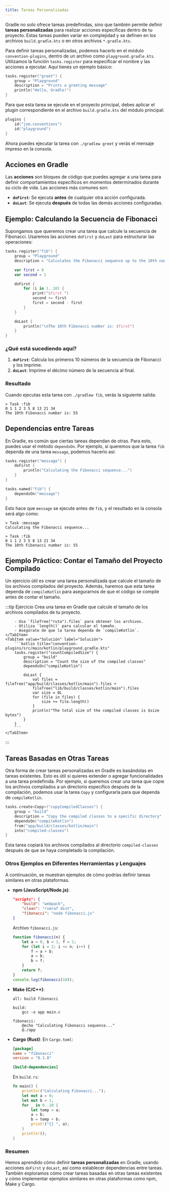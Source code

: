 ```yaml
---
title: Tareas Personalizadas
---
```



<ReadingTime/>

Gradle no solo ofrece tareas predefinidas, sino que también permite definir **tareas personalizadas** para realizar acciones específicas dentro de tu proyecto. Estas tareas pueden variar en complejidad y se definen en los archivos `build.gradle.kts` o en otros archivos `*.gradle.kts`.

Para definir tareas personalizadas, podemos hacerlo en el módulo `convention-plugins`, dentro de un archivo como `playground.gradle.kts`. Utilizamos la función `tasks.register` para especificar el nombre y las acciones a ejecutar. Aquí tienes un ejemplo básico:

```kotlin title="convention-plugins/src/main/kotlin/playground.gradle.kts"
tasks.register("greet") {
    group = "Playground"
    description = "Prints a greeting message"
    println("Hello, Gradle!")
}
```

Para que esta tarea se ejecute en el proyecto principal, debes aplicar el plugin correspondiente en el archivo `build.gradle.kts` del módulo principal:

```kotlin title="build.gradle.kts"
plugins {
    id("jvm.conventions")
    id("playground")
}
```

Ahora puedes ejecutar la tarea con `./gradlew greet` y verás el mensaje impreso en la consola.

## Acciones en Gradle

Las **acciones** son bloques de código que puedes agregar a una tarea para definir comportamientos específicos en momentos determinados durante su ciclo de vida. Las acciones más comunes son:

- **`doFirst`**: Se ejecuta **antes** de cualquier otra acción configurada.
- **`doLast`**: Se ejecuta **después** de todas las demás acciones configuradas.

## Ejemplo: Calculando la Secuencia de Fibonacci

Supongamos que queremos crear una tarea que calcule la secuencia de Fibonacci. Usaremos las acciones `doFirst` y `doLast` para estructurar las operaciones:

```kotlin title="convention-plugins/src/main/kotlin/playground.gradle.kts"
tasks.register("fib") {
    group = "Playground"
    description = "Calculates the Fibonacci sequence up to the 10th number"

    var first = 0
    var second = 1

    doFirst {
        for (i in 1..10) {
            print("$first ")
            second += first
            first = second - first
        }
    }

    doLast {
        println("\nThe 10th Fibonacci number is: $first")
    }
}
```

### ¿Qué está sucediendo aquí?

1. **`doFirst`**: Calcula los primeros 10 números de la secuencia de Fibonacci y los imprime.
2. **`doLast`**: Imprime el décimo número de la secuencia al final.

### Resultado

Cuando ejecutas esta tarea con `./gradlew fib`, verás la siguiente salida:

```plaintext
> Task :fib
0 1 1 2 3 5 8 13 21 34
The 10th Fibonacci number is: 55
```

## Dependencias entre Tareas

En Gradle, es común que ciertas tareas dependan de otras. Para esto, puedes usar el método `dependsOn`. Por ejemplo, si queremos que la tarea `fib` dependa de una tarea `message`, podemos hacerlo así:

```kotlin title="convention-plugins/src/main/kotlin/playground.gradle.kts"
tasks.register("message") {
    doFirst {
        println("Calculating the Fibonacci sequence...")
    }
}

tasks.named("fib") {
    dependsOn("message")
}
```

Esto hace que `message` se ejecute antes de `fib`, y el resultado en la consola será algo como:

```plaintext
> Task :message
Calculating the Fibonacci sequence...

> Task :fib
0 1 1 2 3 5 8 13 21 34
The 10th Fibonacci number is: 55
```

## Ejemplo Práctico: Contar el Tamaño del Proyecto Compilado

Un ejercicio útil es crear una tarea personalizada que calcule el tamaño de los archivos compilados del proyecto. Además, haremos que esta tarea dependa de `compileKotlin` para asegurarnos de que el código se compile antes de contar el tamaño.

:::tip Ejercicio
<Tabs>
    <TabItem value="Ejercicio" label="Ejercicio">
        Crea una tarea en Gradle que calcule el tamaño de los archivos compilados de tu proyecto.

        - Usa `fileTree("ruta").files` para obtener los archivos.
        - Utiliza `length()` para calcular el tamaño.
        - Asegúrate de que la tarea dependa de `compileKotlin`.
    </TabItem>
    <TabItem value="Solución" label="Solución">
        ```kotlin title="convention-plugins/src/main/kotlin/playground.gradle.kts"
        tasks.register("countCompiledSize") {
            group = "build"
            description = "Count the size of the compiled classes"
            dependsOn("compileKotlin")

            doLast {
                val files = fileTree("app/build/classes/kotlin/main").files +
                fileTree("lib/build/classes/kotlin/main").files
                var size = 0L
                for (file in files) {
                    size += file.length()
                }
                println("The total size of the compiled classes is $size bytes")
            }
        }
        ```
    </TabItem>
</Tabs>
:::

## Tareas Basadas en Otras Tareas

Otra forma de crear tareas personalizadas en Gradle es basándolas en tareas existentes. Esto es útil si quieres extender o agregar funcionalidades a una tarea predefinida. Por ejemplo, si queremos crear una tarea que copie los archivos compilados a un directorio específico después de la compilación, podemos usar la tarea `Copy` y configurarla para que dependa de `compileKotlin`.

```kotlin title="convention-plugins/src/main/kotlin/playground.gradle.kts"
tasks.create<Copy>("copyCompiledClasses") {
    group = "build"
    description = "Copy the compiled classes to a specific directory"
    dependsOn("compileKotlin")
    from("app/build/classes/kotlin/main")
    into("compiled-classes")
}
```

Esta tarea copiará los archivos compilados al directorio `compiled-classes` después de que se haya completado la compilación.

### Otros Ejemplos en Diferentes Herramientas y Lenguajes

A continuación, se muestran ejemplos de cómo podrías definir tareas similares en otras plataformas.

- **npm (JavaScript/Node.js)**:
    ```json
    "scripts": {
        "build": "webpack",
        "clean": "rimraf dist",
        "fibonacci": "node fibonacci.js"
    }
    ```
    Archivo `fibonacci.js`:
    ```javascript
    function fibonacci(n) {
        let a = 0, b = 1, f = 1;
        for (let i = 2; i <= n; i++) {
            f = a + b;
            a = b;
            b = f;
        }
        return f;
    }
    console.log(fibonacci(10));
    ```

- **Make (C/C++)**:
    ```make
    all: build fibonacci

    build:
        gcc -o app main.c

    fibonacci:
        @echo "Calculating Fibonacci sequence..."
        @./app
    ```

- **Cargo (Rust)**:
    En `Cargo.toml`:
    ```toml
    [package]
    name = "fibonacci"
    version = "0.1.0"

    [build-dependencies]
    ```
    En `build.rs`:
    ```rust
    fn main() {
        println!("Calculating Fibonacci...");
        let mut a = 0;
        let mut b = 1;
        for _ in 0..10 {
            let temp = a;
            a = b;
            b = temp + b;
            print!("{} ", a);
        }
        println!();
    }
    ```

### Resumen

Hemos aprendido cómo definir **tareas personalizadas** en Gradle, usando acciones `doFirst` y `doLast`, así como establecer dependencias entre tareas. También exploramos cómo crear tareas basadas en otras tareas existentes y cómo implementar ejemplos similares en otras plataformas como npm, Make y Cargo.
